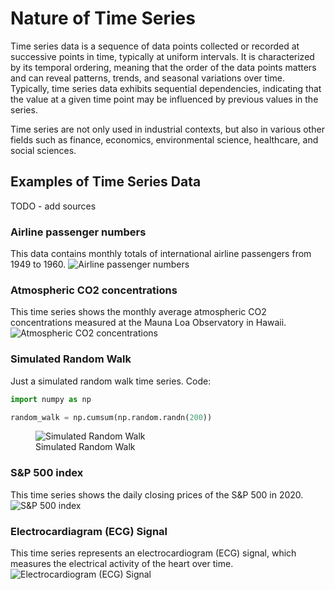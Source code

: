 # Nature of Time Series {#sec-act3}

Time series data is a sequence of data points collected or recorded at successive points in time, typically at uniform intervals.
It is characterized by its temporal ordering, meaning that the order of the data points matters and can reveal patterns, trends, and seasonal variations over time.
Typically, time series data exhibits sequential dependencies, indicating that the value at a given time point may be influenced by previous values in the series.

Time series are not only used in industrial contexts, but also in various other fields such as finance, economics, environmental science, healthcare, and social sciences.

## Examples of Time Series Data
TODO - add sources

### Airline passenger numbers
This data contains monthly totals of international airline passengers from 1949 to 1960.
![Airline passenger numbers](../data/_assets/act3/airpassengers.png)

### Atmospheric CO2 concentrations
This time series shows the monthly average atmospheric CO2 concentrations measured at the Mauna Loa Observatory in Hawaii.
![Atmospheric CO2 concentrations](../data/_assets/act3/mauna_loa_co2.png)

### Simulated Random Walk
Just a simulated random walk time series.
Code:
```python
import numpy as np

random_walk = np.cumsum(np.random.randn(200))
```

![Simulated Random Walk](../data/_assets/act3/random_walk.png)

### S&P 500 index
This time series shows the daily closing prices of the S&P 500 in 2020.
![S&P 500 index](../data/_assets/act3/sandp_500_close_2020.png)

### Electrocardiagram (ECG) Signal
This time series represents an electrocardiogram (ECG) signal, which measures the electrical activity of the heart over time.
![Electrocardiogram (ECG) Signal](../data/_assets/act3/electrocardiogram.png)
